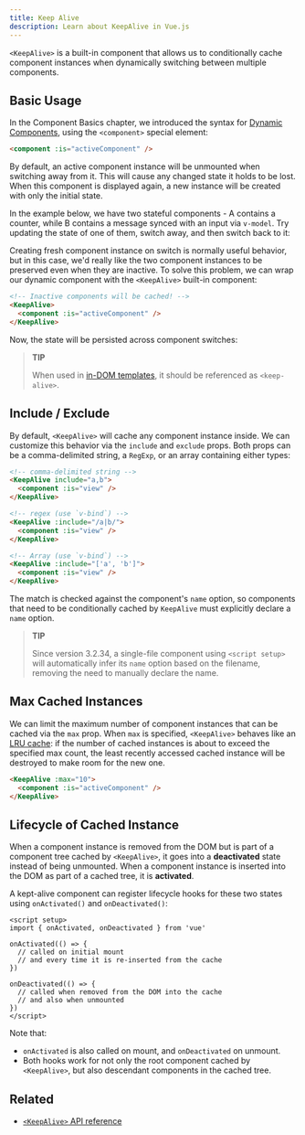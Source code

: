 ```yaml
---
title: Keep Alive
description: Learn about KeepAlive in Vue.js
---
```


`<KeepAlive>` is a built-in component that allows us to conditionally cache component instances when dynamically switching between multiple components.

## Basic Usage

In the Component Basics chapter, we introduced the syntax for [Dynamic Components](https://vuejs.org/guide/essentials/component-basics.html#dynamic-components), using the `<component>` special element:

```html
<component :is="activeComponent" />
```

By default, an active component instance will be unmounted when switching away from it. This will cause any changed state it holds to be lost. When this component is displayed again, a new instance will be created with only the initial state.

In the example below, we have two stateful components - A contains a counter, while B contains a message synced with an input via `v-model`. Try updating the state of one of them, switch away, and then switch back to it:

Creating fresh component instance on switch is normally useful behavior, but in this case, we'd really like the two component instances to be preserved even when they are inactive. To solve this problem, we can wrap our dynamic component with the `<KeepAlive>` built-in component:

```html
<!-- Inactive components will be cached! -->
<KeepAlive>
  <component :is="activeComponent" />
</KeepAlive>
```

Now, the state will be persisted across component switches:

> **TIP**
> 
> When used in [in-DOM templates](https://vuejs.org/guide/essentials/component-basics.html#in-dom-template-parsing-caveats), it should be referenced as `<keep-alive>`.

## Include / Exclude

By default, `<KeepAlive>` will cache any component instance inside. We can customize this behavior via the `include` and `exclude` props. Both props can be a comma-delimited string, a `RegExp`, or an array containing either types:

```html
<!-- comma-delimited string -->
<KeepAlive include="a,b">
  <component :is="view" />
</KeepAlive>

<!-- regex (use `v-bind`) -->
<KeepAlive :include="/a|b/">
  <component :is="view" />
</KeepAlive>

<!-- Array (use `v-bind`) -->
<KeepAlive :include="['a', 'b']">
  <component :is="view" />
</KeepAlive>
```

The match is checked against the component's `name` option, so components that need to be conditionally cached by `KeepAlive` must explicitly declare a `name` option.

> **TIP**
> 
> Since version 3.2.34, a single-file component using `<script setup>` will automatically infer its `name` option based on the filename, removing the need to manually declare the name.

## Max Cached Instances

We can limit the maximum number of component instances that can be cached via the `max` prop. When `max` is specified, `<KeepAlive>` behaves like an [LRU cache](https://en.wikipedia.org/wiki/Cache_replacement_policies#Least_Recently_Used_(LRU)): if the number of cached instances is about to exceed the specified max count, the least recently accessed cached instance will be destroyed to make room for the new one.

```html
<KeepAlive :max="10">
  <component :is="activeComponent" />
</KeepAlive>
```

## Lifecycle of Cached Instance

When a component instance is removed from the DOM but is part of a component tree cached by `<KeepAlive>`, it goes into a **deactivated** state instead of being unmounted. When a component instance is inserted into the DOM as part of a cached tree, it is **activated**.

A kept-alive component can register lifecycle hooks for these two states using `onActivated()` and `onDeactivated()`:

```vue
<script setup>
import { onActivated, onDeactivated } from 'vue'

onActivated(() => {
  // called on initial mount
  // and every time it is re-inserted from the cache
})

onDeactivated(() => {
  // called when removed from the DOM into the cache
  // and also when unmounted
})
</script>
```

Note that:

- `onActivated` is also called on mount, and `onDeactivated` on unmount.
- Both hooks work for not only the root component cached by `<KeepAlive>`, but also descendant components in the cached tree.

## Related

- [`<KeepAlive>` API reference](https://vuejs.org/api/built-in-components.html#keepalive)